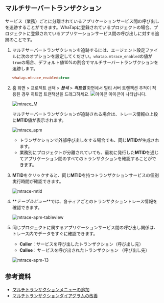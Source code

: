 ## マルチサーバートランザクション

サービス（業務）ごとに分離されているアプリケーションサービス間の呼び出しを追跡することができます。WhaTapに登録されているプロジェクトの場合、プロジェクトに登録されているアプリケーションサービス間の呼び出しに対する追跡のことです。

1.  マルチサーバートランザクションを追跡するには、エージェント設定ファイルに次のオプションを設定してください。`whatap.mtrace_enabled`の値が`true`の場合、デフォルト値10%の割合でマルチサーバートランザクションを追跡します。  

    ```ini title='whatap.conf'
    whatap.mtrace_enabled=true 
    ```

2.  홈 화면 > 프로젝트 선택 > **_분석_** > **_히트맵_** 화면에서 멀티 서버 트랜잭션 추적이 적용된 경우 히트맵 트랜잭션을 드래그하세요. <!-- ***M*** --> ![아이콘](/img/ic-s-mult-transation.svg) 아이콘이 나타납니다.

    <!-- m 아이콘 확대 스크린샷 필요 -->

    ![mtrace_M](https://img.whatap.io/media/user_guide_application/dashboard/mtrace_M.png)

    マルチサーバートランザクションが追跡される場合は、トレース情報の上段に**MTID**値が表示されます。

    ![mtrace_apm](/img/mtr-java-mtid.png)

    -   トランザクションで外部呼び出しをする場合でも、同じ**MTID**が生成されます。
    -   業務別にプロジェクトが分離されていても、最初に発行した**MTID**を通じてアプリケーション間のすべてのトランザクションを確認することができます。

3.  **MTID**をクリックすると、同じ**MTID**を持つトランザクションサービスの個別実行時間が確認できます。

    ![mtrace-mtid](https://img.whatap.io/media/images/Screenshot_2020-12-17_W_JAVA_DEMO_5490_-_Application_Monitoring11.png)

4.  **_テーブルビュー_**では、各ティアごとのトランザクショントレース情報を確認できます。

    ![mtrace-apm-tableview](https://img.whatap.io/media/images/Screenshot_2020-12-17_W_JAVA_DEMO_5490_-_Application_Monitoring12.png)

5.  同じプロジェクトに属するアプリケーションサービス間の呼び出し関係は、トレース内でデータをすぐに確認できます。

    -   **Caller**：サービスを呼び出したトランザクション（呼び出し元）
    -   **Callee**：サービスを呼び出されたトランザクション （呼び出し先）

    ![mtrace-apm-13](https://img.whatap.io/media/images/Screenshot_2020-12-17_W_JAVA_DEMO_5490_-_Application_Monitoring13.png)

## 参考資料

-   [マルチトランザクションメニューの追加](https://www.whatap.io/ko/blog/85/index.html)
-   [マルチトランザクションダイアグラムの改善](https://www.whatap.io/ko/blog/72/index.html)
